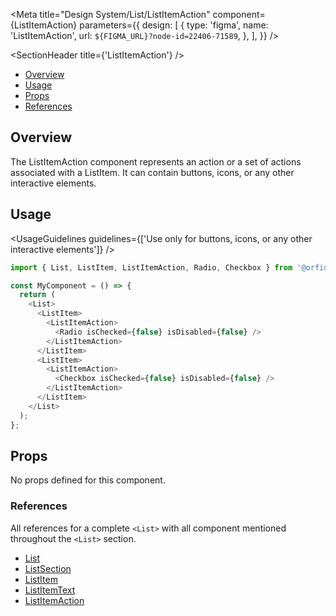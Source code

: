 
<Meta
  title="Design System/List/ListItemAction"
  component={ListItemAction}
  parameters={{
    design: [
      {
        type: 'figma',
        name: 'ListItemAction',
        url: `${FIGMA_URL}?node-id=22406-71589`,
      },
    ],
  }}
/>

<SectionHeader title={'ListItemAction'} />

- [Overview](#overview)
- [Usage](#usage)
- [Props](#props)
- [References](#references)

## Overview

The ListItemAction component represents an action or a set of actions associated with a ListItem. It can contain buttons, icons, or any other interactive elements.

## Usage

<UsageGuidelines guidelines={['Use only for buttons, icons, or any other interactive elements']} />

```js
import { List, ListItem, ListItemAction, Radio, Checkbox } from '@orfium/ictinus';

const MyComponent = () => {
  return (
    <List>
      <ListItem>
        <ListItemAction>
          <Radio isChecked={false} isDisabled={false} />
        </ListItemAction>
      </ListItem>
      <ListItem>
        <ListItemAction>
          <Checkbox isChecked={false} isDisabled={false} />
        </ListItemAction>
      </ListItem>
    </List>
  );
};
```

## Props

No props defined for this component.

### References

All references for a complete `<List>` with all component mentioned throughout the `<List>` section.

- [List](?path=/docs/design-system-list-list--list)
- [ListSection](?path=/docs/design-system-list-listsection--normal-list-section)
- [ListItem](?path=/docs/design-system-list-listitem--list-item-compilations)
- [ListItemText](?path=/docs/design-system-list-listitemtext--list-item-text-normal)
- [ListItemAction](?path=/docs/design-system-list-listitemaction--page)
